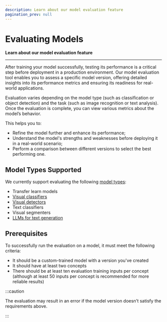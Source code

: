 ```yaml
---
description: Learn about our model evaluation feature
pagination_prev: null
---
```


# Evaluating Models

**Learn about our model evaluation feature**
<hr />

After training your model successfully, testing its performance is a critical step before deployment in a production environment. Our model evaluation tool enables you to assess a specific model version, offering detailed insights into its performance metrics and ensuring its readiness for real-world applications.

Evaluation varies depending on the model type (such as classification or object detection) and the task (such as image recognition or text analysis). Once the evaluation is complete, you can view various metrics about the model’s behavior. 

This helps you to:

- Refine the model further and enhance its performance;
- Understand the model's strengths and weaknesses before deploying it in a real-world scenario;
- Perform a comparison between different versions to select the best performing one.

## Model Types Supported

We currently support evaluating the following [model types](https://docs.clarifai.com/portal-guide/model/model-types/): 

- Transfer learn models
- [Visual classifiers](https://docs.clarifai.com/portal-guide/evaluate/interpreting-evaluations)
- [Visual detectors](https://docs.clarifai.com/portal-guide/evaluate/detection)
- Text classifiers
- Visual segmenters
- [LLMs for text generation](https://docs.clarifai.com/portal-guide/evaluate/llms)

## Prerequisites

To successfully run the evaluation on a model, it must meet the following criteria:

- It should be a custom-trained model with a version you've created
- It should have at least two concepts
- There should be at least ten evaluation training inputs per concept (although at least 50 inputs per concept is recommended for more reliable results)

:::caution

The evaluation may result in an error if the model version doesn’t satisfy the requirements above.

:::


<DocCardList items={useCurrentSidebarCategory().items}/>